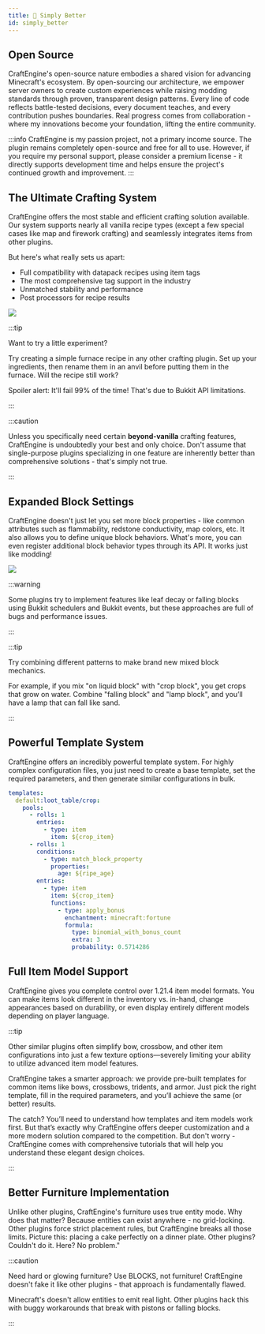 ```yaml
---
title: 🥕 Simply Better
id: simply_better
---
```


## Open Source

CraftEngine's open-source nature embodies a shared vision for advancing Minecraft's ecosystem. By open-sourcing our architecture, we empower server owners to create custom experiences while raising modding standards through proven, transparent design patterns. Every line of code reflects battle-tested decisions, every document teaches, and every contribution pushes boundaries. Real progress comes from collaboration - where my innovations become your foundation, lifting the entire community.

:::info
CraftEngine is my passion project, not a primary income source. The plugin remains completely open-source and free for all to use. However, if you require my personal support, please consider a premium license - it directly supports development time and helps ensure the project's continued growth and improvement.
:::

## The Ultimate Crafting System

CraftEngine offers the most stable and efficient crafting solution available. Our system supports nearly all vanilla recipe types (except a few special cases like map and firework crafting) and seamlessly integrates items from other plugins.

But here's what really sets us apart:

- Full compatibility with datapack recipes using item tags
- The most comprehensive tag support in the industry
- Unmatched stability and performance
- Post processors for recipe results

![](/img/recipe.png)

:::tip

Want to try a little experiment?

Try creating a simple furnace recipe in any other crafting plugin. Set up your ingredients, then rename them in an anvil before putting them in the furnace. Will the recipe still work?

Spoiler alert: It'll fail 99% of the time! That's due to Bukkit API limitations.

:::

:::caution

Unless you specifically need certain **beyond-vanilla** crafting features, CraftEngine is undoubtedly your best and only choice. Don't assume that single-purpose plugins specializing in one feature are inherently better than comprehensive solutions - that's simply not true.

:::

## Expanded Block Settings

CraftEngine doesn't just let you set more block properties - like common attributes such as flammability, redstone conductivity, map colors, etc. It also allows you to define unique block behaviors. What's more, you can even register additional block behavior types through its API. It works just like modding!

![](/img/block_behaviors.png)


:::warning

Some plugins try to implement features like leaf decay or falling blocks using Bukkit schedulers and Bukkit events, but these approaches are full of bugs and performance issues.

:::

:::tip

Try combining different patterns to make brand new mixed block mechanics.

For example, if you mix "on liquid block" with "crop block", you get crops that grow on water. Combine "falling block" and "lamp block", and you’ll have a lamp that can fall like sand.

:::

## Powerful Template System

CraftEngine offers an incredibly powerful template system. For highly complex configuration files, you just need to create a base template, set the required parameters, and then generate similar configurations in bulk.

```yaml
templates:
  default:loot_table/crop:
    pools:
      - rolls: 1
        entries:
          - type: item
            item: ${crop_item}
      - rolls: 1
        conditions:
          - type: match_block_property
            properties:
              age: ${ripe_age}
        entries:
          - type: item
            item: ${crop_item}
            functions:
              - type: apply_bonus
                enchantment: minecraft:fortune
                formula:
                  type: binomial_with_bonus_count
                  extra: 3
                  probability: 0.5714286
```

## Full Item Model Support

CraftEngine gives you complete control over 1.21.4 item model formats. You can make items look different in the inventory vs. in-hand, change appearances based on durability, or even display entirely different models depending on player language.

:::tip

Other similar plugins often simplify bow, crossbow, and other item configurations into just a few texture options—severely limiting your ability to utilize advanced item model features.

CraftEngine takes a smarter approach: we provide pre-built templates for common items like bows, crossbows, tridents, and armor. Just pick the right template, fill in the required parameters, and you’ll achieve the same (or better) results.

The catch? You’ll need to understand how templates and item models work first. But that’s exactly why CraftEngine offers deeper customization and a more modern solution compared to the competition. But don't worry - CraftEngine comes with comprehensive tutorials that will help you understand these elegant design choices.

:::

## Better Furniture Implementation

Unlike other plugins, CraftEngine's furniture uses true entity mode. Why does that matter? Because entities can exist anywhere - no grid-locking. Other plugins force strict placement rules, but CraftEngine breaks all those limits. Picture this: placing a cake perfectly on a dinner plate. Other plugins? Couldn't do it. Here? No problem."

:::caution

Need hard or glowing furniture? Use BLOCKS, not furniture! CraftEngine doesn't fake it like other plugins - that approach is fundamentally flawed.

Minecraft's doesn't allow entities to emit real light. Other plugins hack this with buggy workarounds that break with pistons or falling blocks.

:::